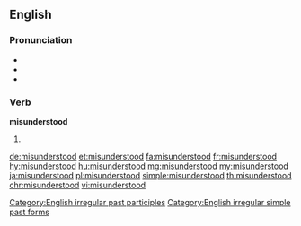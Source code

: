 ==English==
{{wikipedia|dab=misunderstood}}

===Pronunciation===
* {{IPA|/mɪsɜndərˈstʊd/|lang=en}}
* {{audio|en-us-misunderstood.ogg|Audio (US)|lang=en}}
* {{rhymes|ʊd|lang=en}}

===Verb===

'''misunderstood'''

# {{en-past of|misunderstand}}

[[Category:English irregular past participles]]
[[Category:English irregular simple past forms]]

[[de:misunderstood]]
[[et:misunderstood]]
[[fa:misunderstood]]
[[fr:misunderstood]]
[[hy:misunderstood]]
[[hu:misunderstood]]
[[mg:misunderstood]]
[[my:misunderstood]]
[[ja:misunderstood]]
[[pl:misunderstood]]
[[simple:misunderstood]]
[[th:misunderstood]]
[[chr:misunderstood]]
[[vi:misunderstood]]